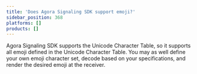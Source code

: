 ```yaml
---
title: 'Does Agora Signaling SDK support emoji?'
sidebar_position: 368
platforms: []
products: []
---
```



Agora Signaling SDK supports the Unicode Character Table, so it supports all emoji defined in the Unicode Character Table. You may as well define your own emoji character set, decode based on your specifications, and render the desired emoji at the receiver.

